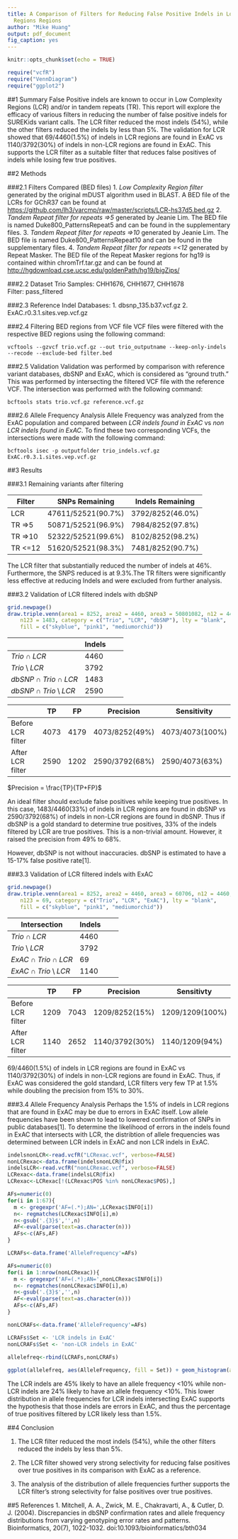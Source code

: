 ---
title: A Comparison of Filters for Reducing False Positive Indels in Low Complexity
  Regions Regions
author: "Mike Huang"
output: pdf_document
fig_caption: yes
---

```{r setup, include=FALSE}
knitr::opts_chunk$set(echo = TRUE)
```
```{r echo=FALSE, warning=FALSE,message=FALSE}
require("vcfR")
require("VennDiagram")
require("ggplot2")
```
##1 Summary
False Positive indels are known to occur in Low Complexity Regions (LCR) and/or in tandem repeats (TR). This report will explore the efficacy of various filters in reducing the number of false positive indels for SUREKids variant calls. The LCR filter reduced the most indels (54%), while the other filters reduced the indels by less than 5%. The validation for LCR showed that 69/4460(1.5%) of indels in LCR regions are found in ExAC vs 1140/3792(30%) of indels in non-LCR regions are found in ExAC. This supports the LCR filter as a suitable filter that reduces false positives of indels while losing few true positives. 

##2 Methods

###2.1 Filters Compared (BED files)
  1. *Low Complexity Region filter* generated by the original mDUST algorithm used in BLAST. A BED file of the LCRs for GChR37 can be found at <https://github.com/lh3/varcmp/raw/master/scripts/LCR-hs37d5.bed.gz>
  2. *Tandem Repeat filter for repeats =>5* generated by Jeanie Lim. The BED file is named Duke800_PatternsRepeat5 and can be found in the supplementary files.
  3. *Tandem Repeat filter for repeats =>10* generated by Jeanie Lim. The BED file is named Duke800_PatternsRepeat10 and can be found in the supplementary files.
  4. *Tandem Repeat filter for repeats =<12* generated by Repeat Masker. The BED file of the Repeat Masker regions for hg19 is contained within chromTrf.tar.gz and can be found at <http://hgdownload.cse.ucsc.edu/goldenPath/hg19/bigZips/>
  
###2.2 Dataset
  Trio Samples: CHH1676, CHH1677, CHH1678  
  Filter: pass_filtered

###2.3 Reference Indel Databases:
  1. dbsnp_135.b37.vcf.gz
  2. ExAC.r0.3.1.sites.vep.vcf.gz
  
###2.4 Filtering BED regions from VCF file
VCF files were filtered with the respective BED regions using the following command: 

`vcftools --gzvcf trio.vcf.gz --out trio_outputname --keep-only-indels --recode --exclude-bed filter.bed`

###2.5 Validation
Validation was performed by comparison with reference variant databases, dbSNP and ExAC, which is considered as "ground truth." This was performed by intersecting the filtered VCF file with the reference VCF. The intersection was performed with the following command:

`bcftools stats trio.vcf.gz reference.vcf.gz`

###2.6 Allele Frequency Analysis
Allele Frequency was analyzed from the ExAC population and compared between *LCR indels found in ExAC* vs *non LCR indels found in ExAC*. To find these two corresponding VCFs, the intersections were made with the following command:

`bcftools isec -p outputfolder trio_indels.vcf.gz ExAC.r0.3.1.sites.vep.vcf.gz`

##3 Results 

###3.1 Remaining variants after filtering

|Filter|SNPs Remaining|Indels Remaining|
|------|----|------|
|LCR|47611/52521(90.7%)|3792/8252(46.0%)|
|TR =>5|50871/52521(96.9%)|7984/8252(97.8%)|
|TR =>10|52322/52521(99.6%)|8102/8252(98.2%)|
|TR <=12|51620/52521(98.3%)|7481/8252(90.7%)|

The LCR filter that substantially reduced the number of indels at 46%. Furthermore, the SNPS reduced is at 9.3%.The TR filters were significantly less effective at reducing Indels and were excluded from further analysis.



###3.2 Validation of LCR filtered indels with dbSNP
```{r echo=FALSE, fig.align='center', fig.height=3, fig.width=3, warning=FALSE, message=FALSE,results='hide'}
grid.newpage()
draw.triple.venn(area1 = 8252, area2 = 4460, area3 = 50801082, n12 = 4460, n23 = 1483, n13 = 4073, 
    n123 = 1483, category = c("Trio", "LCR", "dbSNP"), lty = "blank", 
    fill = c("skyblue", "pink1", "mediumorchid"))
```

|   |Indels|
|---|--|--|---------|
|$Trio \cap LCR$|4460|
|$Trio \setminus LCR$|3792| 
|$dbSNP \cap Trio \cap LCR$|1483|
|$dbSNP \cap Trio \setminus LCR$|2590|


|   |TP|FP|Precision|Sensitivity|
|---|--|--|---------|-----------|
|Before LCR filter|4073|4179|4073/8252(49%)|4073/4073(100%)|
|After LCR filter|2590|1202|2590/3792(68%)|2590/4073(63%)|

$Precision = \frac{TP}{TP+FP}$

An ideal filter should exclude false positives while keeping true positives. In this case, 1483/4460(33%) of indels in LCR regions are found in dbSNP vs 2590/3792(68%) of indels in non-LCR regions are found in dbSNP. Thus if dbSNP is a gold standard to determine true positives, 33% of the indels filtered by LCR are true positives. This is a non-trivial amount. However, it raised the precision from 49% to 68%. 

However, dbSNP is not without inaccuracies. dbSNP is estimated to have a 15-17% false positive rate[1]. 

###3.3 Validation of LCR filtered indels with ExAC
```{r echo=FALSE, fig.align='center', fig.height=3, fig.width=3, warning=FALSE, message=FALSE,results='hide'}
grid.newpage()
draw.triple.venn(area1 = 8252, area2 = 4460, area3 = 60706, n12 = 4460, n23 = 69, n13 = 1209, 
    n123 = 69, category = c("Trio", "LCR", "ExAC"), lty = "blank", 
    fill = c("skyblue", "pink1", "mediumorchid"))
```

|Intersection|Indels|
|---|--|--|---------|
|$Trio \cap LCR$|4460|
|$Trio \setminus LCR$|3792| 
|$ExAC \cap Trio \cap LCR$|69|
|$ExAC \cap Trio \setminus LCR$|1140|


|   |TP|FP|Precision|Sensitivty|
|---|--|--|---------|----------|
|Before LCR filter|1209|7043|1209/8252(15%)|1209/1209(100%)|
|After LCR filter|1140|2652|1140/3792(30%)|1140/1209(94%)|

69/4460(1.5%) of indels in LCR regions are found in ExAC vs 1140/3792(30%) of indels in non-LCR regions are found in ExAC. Thus, if ExAC was considered the gold standard, LCR filters very few TP at 1.5% while doubling the precision from 15% to 30%. 

###3.4 Allele Frequency Analysis
Perhaps the 1.5% of indels in LCR regions that are found in ExAC may be due to errors in ExAC itself. Low allele frequencies have been shown to lead to lowered confirmation of SNPs in public databases[1]. To determine the likelihood of errors in the indels found in ExAC that intersects with LCR, the distribtion of allele frequencies was determined between LCR indels in ExAC and non LCR indels in ExAC. 

```{r echo=FALSE, fig.align='center', fig.height=3, fig.width=5, warning=FALSE, message=FALSE,results='hide'}
indelsnonLCR<-read.vcfR("LCRexac.vcf", verbose=FALSE)
nonLCRexac<-data.frame(indelsnonLCR@fix)
indelsLCR<-read.vcfR("nonLCRexac.vcf", verbose=FALSE)
LCRexac<-data.frame(indelsLCR@fix)
LCRexac<-LCRexac[!(LCRexac$POS %in% nonLCRexac$POS),]

AFs=numeric(0)
for(i in 1:67){
  m <- gregexpr('AF=(.*);AN=',LCRexac$INFO[i])
  n<- regmatches(LCRexac$INFO[i],m)
  n<-gsub('.{3}$','',n)
  AF<-eval(parse(text=as.character(n)))
  AFs<-c(AFs,AF)
}

LCRAFs<-data.frame('AlleleFrequency'=AFs)

AFs=numeric(0)
for(i in 1:nrow(nonLCRexac)){
  m <- gregexpr('AF=(.*);AN=',nonLCRexac$INFO[i])
  n<- regmatches(nonLCRexac$INFO[i],m)
  n<-gsub('.{3}$','',n)
  AF<-eval(parse(text=as.character(n)))
  AFs<-c(AFs,AF)
}

nonLCRAFs<-data.frame('AlleleFrequency'=AFs)

LCRAFs$Set <- 'LCR indels in ExAC'
nonLCRAFs$Set <- 'non-LCR indels in ExAC'
 
allelefreq<-rbind(LCRAFs,nonLCRAFs)

ggplot(allelefreq, aes(AlleleFrequency, fill = Set)) + geom_histogram(alpha = 0.5, aes(y = 0.1*100*..density..), bins=10, binwidth = 0.1, position = 'identity') + ggtitle("Allele Frequency in ExAC Population") + theme(legend.text=element_text(size=8))+ylab("Probability %")+xlab("Allele Frequency")
```

The LCR indels are 45% likely to have an allele frequency <10% while non-LCR indels are 24% likely to have an allele frequency <10%. This lower distribution in allele frequencies for LCR indels intersecting ExAC supports the hypothesis that those indels are errors in ExAC, and thus the percentage of true positives filtered by LCR likely less than 1.5%.

##4 Conclusion

1. The LCR filter reduced the most indels (54%), while the other filters reduced the indels by less than 5%.

2. The LCR filter showed very strong selectivity for reducing false positives over true positives in its comparison with ExAC as a reference.

3. The analysis of the distribution of allele frequencies further supports the LCR filter's strong selectivity for false positives over true positives.

##5 References
1. Mitchell, A. A., Zwick, M. E., Chakravarti, A., & Cutler, D. J. (2004). Discrepancies in dbSNP confirmation rates and allele frequency distributions from varying genotyping error rates and patterns. Bioinformatics, 20(7), 1022-1032. doi:10.1093/bioinformatics/bth034

